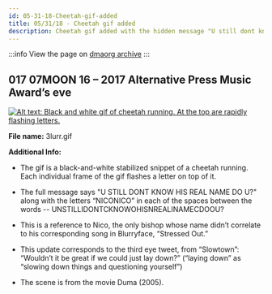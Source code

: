 ```yaml
---
id: 05-31-18-Cheetah-gif-added
title: 05/31/18 - Cheetah gif added
description: Cheetah gif added with the hidden message "U still dont know his real name you u?" and "Nico".
---
```


:::info
View the page on [dmaorg archive](https://www.dmaorg.site/053118/found/15398642_14/clancy.html)
:::

## 017 07MOON 16 – 2017 Alternative Press Music Award’s eve

[![Alt text: Black and white gif of cheetah running. At the top are rapidly flashing letters.](./assets/3lurr.gif)](./assets/3lurr.gif)

**File name:** 3lurr.gif

**Additional Info:**

- The gif is a black-and-white stabilized snippet of a cheetah running. Each individual frame of the gif flashes a letter on top of it.

- The full message says "U STILL DONT KNOW HIS REAL NAME DO U?" along with the letters “NICONICO” in each of the spaces between the words -- UNSTILLIDONTCKNOWOHISNREALINAMECDOOU?

- This is a reference to Nico, the only bishop whose name didn’t correlate to his corresponding song in Blurryface, “Stressed Out.”

- This update corresponds to the third eye tweet, from “Slowtown”: “Wouldn’t it be great if we could just lay down?” (“laying down” as “slowing down things and questioning yourself”)

- The scene is from the movie Duma (2005).
